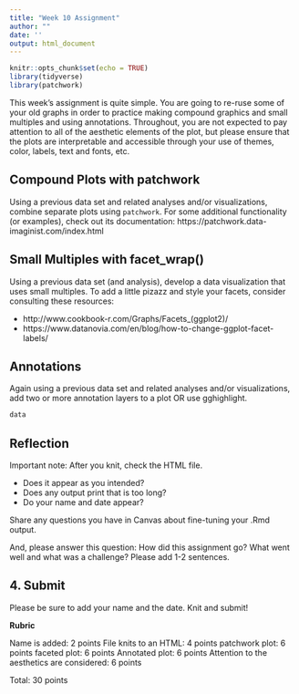 ```yaml
---
title: "Week 10 Assignment"
author: ""
date: ''
output: html_document
---
```


```r
knitr::opts_chunk$set(echo = TRUE)
library(tidyverse)
library(patchwork)
```

This week's assignment is quite simple. You are going to re-ruse some of your old graphs in order to practice making compound graphics and small multiples and using annotations. Throughout, you are not expected to pay attention to all of the aesthetic elements of the plot, but please ensure that the plots are interpretable and accessible through your use of themes, color, labels, text and fonts, etc.

## Compound Plots with patchwork

Using a previous data set and related analyses and/or visualizations, combine separate plots using `patchwork`. For some additional functionality (or examples), check out its documentation: https://patchwork.data-imaginist.com/index.html



## Small Multiples with facet_wrap()

Using a previous data set (and analysis), develop a data visualization that uses small multiples. To add a little pizazz and style your facets, consider consulting these resources:

- http://www.cookbook-r.com/Graphs/Facets_(ggplot2)/
- https://www.datanovia.com/en/blog/how-to-change-ggplot-facet-labels/


## Annotations

Again using a previous data set and related analyses and/or visualizations, add two or more annotation layers to a plot OR use gghighlight.


```r
data
```

## Reflection

Important note: After you knit, check the HTML file. 

- Does it appear as you intended?
- Does any output print that is too long?
- Do your name and date appear?

Share any questions you have in Canvas about fine-tuning your .Rmd output.

And, please answer this question: How did this assignment go? What went well and what was a challenge? Please add 1-2 sentences.

## 4. Submit

Please be sure to add your name and the date. Knit and submit!

**Rubric**

Name is added: 2 points
File knits to an HTML: 4 points
patchwork plot: 6 points
faceted plot: 6 points
Annotated plot: 6 points
Attention to the aesthetics are considered: 6 points

Total: 30 points
